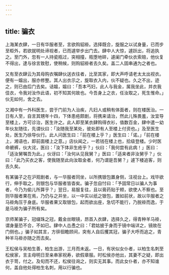 ```yaml
---
---
---
```

title: 骗衣
---



上海某衣肆，一日有华服者至，言欲购貂褂。选择既合，旋服之以试身量，已而步至柜外，若欲就明处谛视者，已而遽举步出门去。肆中人大惊，遽跃出，将追执之。至门外，忽有一人持瓷瓶过，突相撞，瓶堕地碎，遽阑门牵伙衣索赔，他伙复不得出，逮与徐言致慰，使稍候，则购貂褂者去久矣。盖二人固串通为之者也。

又有至衣肆云为其母购衣嘱肆伙送衣往者，比至其家，即大声呼请老太太出视衣。便有一媪出，服亦修整。其人出衣示之，旋取衣入内，伙不疑也。久之不出，迹之，则已由后门去矣。诘媪，媪曰：「吾本丐妇，此人与我金，属我坐此，并衣我佳衣，令我对汝作此语，初不知其何故也。今吾身上之衣，任汝取之，死生惟命。」伙无如何，舍之去。

又湘中有一外科医生，尝于门前为人治疾，凡妇人或稍有体面者，则在楼医治。一日有人至，自言其甥年十四，下体患疮颇剧，将携来请治，然此儿殊畏羞，汝宜导至楼上，方可诊治，医生许之。此人即至某衣肆购得衣衫，值数百金，肆中遣一幼年伙友随往，先谓伙曰：「汝随我至某处，彼处即有人至楼上付资也。」及至医生处，医生乃徐导伙行。此人问医生曰：「前在楼上乎？」医生曰：「诺。」「前在楼上，湘语也，即前面楼上之意。」店伙闻之，一若钱在楼上也，拾级登楼。少时医命褫裤，伙大诧，医曰：「汝下体非生疮乎？」伙曰：「我何尝有此病！」医曰：「适汝舅嘱吾为此。」伙讶曰：「汝何从见我舅？」医曰：「适来者非汝舅乎？」伙曰：「此乃买衣之客，使我随至此向汝取金者，何乃谓是吾舅？」遽下楼追客，则去久矣。

有某骗子之在沪观剧者，与一华服者同坐，以所携银包置身侧，注视台上。戏毕欲行，伸手取之，则银包与华服者皆杳矣。骗子忽自忖曰：「予固常日以骗人为事者，今乃为偷儿所算乎？」翌日，易服复往，且以膏药贴于颊，欲使人不察也。至则华服者果在焉，乃仍与之并坐，以一中实以纸之银包，置如前状，故以华服者之马褂角压于身底。华服者果又取银包，起而欲出座，急切不能行，乃脱褂而逸，于是马褂为骗子所有矣。

京师某骗子，冠缀珠之冠，戴金丝眼镜，昂首入衣肆，选择久之，得青种羊马褂，谓身量恐不合，不如已。肆中人怂恿之曰：「君姑披于身而于镜中端详之，镜故在门侧也。」骗子如其言，方徘徊瞻顾间，突有人自后攫其冠，骗子大呼而追之，青种羊马褂亦随之而去矣。

王松侯与吴柏生善，柏生出游，三月而未返。一日，有状似女仆者，以柏生名刺至松侯家，言主母明日至亲串家祝寿，欲假章服。时松侯亦他出，其妻不之疑，即出衣于笥，付之。及旬而不还，松侯往询之，则实无其事。而此女仆者，亦不知谁何，盖自他处得柏生名刺，用以行骗也。